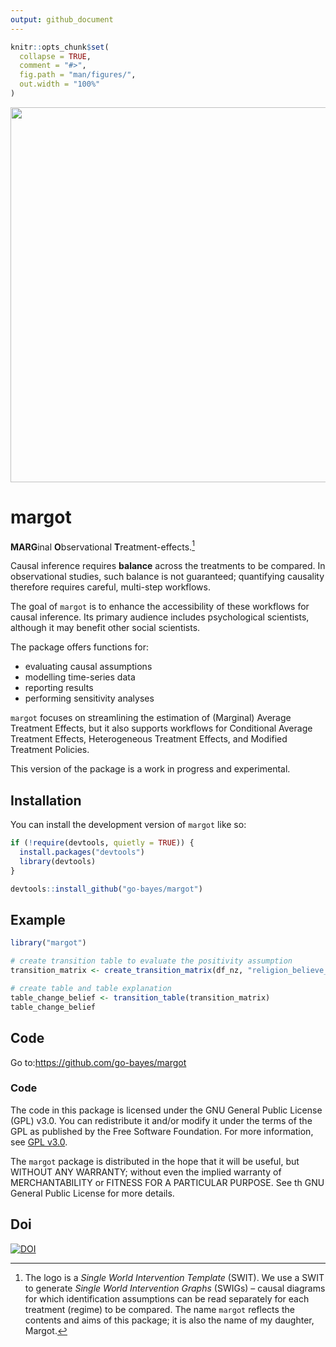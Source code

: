 ```yaml
---
output: github_document
---
```


<!-- README.md is generated from README.Rmd. Please edit that file -->

```r
knitr::opts_chunk$set(
  collapse = TRUE,
  comment = "#>",
  fig.path = "man/figures/",
  out.width = "100%"
)
```


<!-- ```{r, include = FALSE} -->
<!-- library(here) -->
<!-- # GitHub pages -->
<!-- file.create("docs/.nojekyll", showWarnings = FALSE) -->
<!-- ``` -->


<!-- badges: start -->
<img src="man/figures/margot.png" width = 600>

<!-- badges: end -->

# margot

**MARG**inal **O**bservational **T**reatment-effects.[^1]

Causal inference requires **balance** across the treatments to be
compared. In observational studies, such balance is not guaranteed;
quantifying causality therefore requires careful, multi-step workflows.

The goal of `margot` is to enhance the accessibility of these workflows
for causal inference. Its primary audience includes psychological
scientists, although it may benefit other social scientists.

The package offers functions for:

- evaluating causal assumptions
- modelling time-series data
- reporting results
- performing sensitivity analyses

`margot` focuses on streamlining the estimation of (Marginal) Average
Treatment Effects, but it also supports workflows for Conditional
Average Treatment Effects, Heterogeneous Treatment Effects, and Modified
Treatment Policies.

This version of the package is a work in progress and experimental.

## Installation

You can install the development version of `margot` like so:

```r
if (!require(devtools, quietly = TRUE)) {
  install.packages("devtools")
  library(devtools)
}

devtools::install_github("go-bayes/margot")
```

## Example

```r
library("margot")

# create transition table to evaluate the positivity assumption
transition_matrix <- create_transition_matrix(df_nz, "religion_believe_god", "id")

# create table and table explanation
table_change_belief <- transition_table(transition_matrix)
table_change_belief
```

## Code

Go to:<https://github.com/go-bayes/margot>


### Code
The code in this package is licensed under the GNU General Public License (GPL) v3.0. You can redistribute it and/or modify it under the terms of the GPL as published by the Free Software Foundation. For more information, see [GPL v3.0](http://www.gnu.org/licenses/).   

The `margot` package is distributed in the hope that it will be useful, but WITHOUT ANY WARRANTY; without even the implied warranty of MERCHANTABILITY or FITNESS FOR A PARTICULAR PURPOSE. See th GNU General Public License for more details.


## Doi

[![DOI](https://zenodo.org/badge/766117235.svg)](https://zenodo.org/doi/10.5281/zenodo.10907723)

[^1]: The logo is a *Single World Intervention Template* (SWIT). We use
    a SWIT to generate *Single World Intervention Graphs* (SWIGs) –
    causal diagrams for which identification assumptions can be read
    separately for each treatment (regime) to be compared. The name
    `margot` reflects the contents and aims of this package; it is also
    the name of my daughter, Margot.
